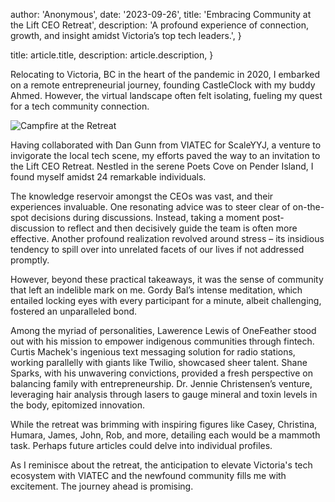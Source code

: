 
  author: 'Anonymous',
  date: '2023-09-26',
  title: 'Embracing Community at the Lift CEO Retreat',
  description:
    'A profound experience of connection, growth, and insight amidst Victoria’s top tech leaders.',
}

  title: article.title,
  description: article.description,
}


Relocating to Victoria, BC in the heart of the pandemic in 2020, I embarked on a remote entrepreneurial journey, founding CastleClock with my buddy Ahmed. However, the virtual landscape often felt isolating, fueling my quest for a tech community connection.

<Image src={campfireRetreat} alt="Campfire at the Retreat" />

Having collaborated with Dan Gunn from VIATEC for ScaleYYJ, a venture to invigorate the local tech scene, my efforts paved the way to an invitation to the Lift CEO Retreat. Nestled in the serene Poets Cove on Pender Island, I found myself amidst 24 remarkable individuals.

The knowledge reservoir amongst the CEOs was vast, and their experiences invaluable. One resonating advice was to steer clear of on-the-spot decisions during discussions. Instead, taking a moment post-discussion to reflect and then decisively guide the team is often more effective. Another profound realization revolved around stress – its insidious tendency to spill over into unrelated facets of our lives if not addressed promptly.

However, beyond these practical takeaways, it was the sense of community that left an indelible mark on me. Gordy Bal’s intense meditation, which entailed locking eyes with every participant for a minute, albeit challenging, fostered an unparalleled bond.

Among the myriad of personalities, Lawerence Lewis of OneFeather stood out with his mission to empower indigenous communities through fintech. Curtis Machek's ingenious text messaging solution for radio stations, working parallelly with giants like Twilio, showcased sheer talent. Shane Sparks, with his unwavering convictions, provided a fresh perspective on balancing family with entrepreneurship. Dr. Jennie Christensen’s venture, leveraging hair analysis through lasers to gauge mineral and toxin levels in the body, epitomized innovation.

While the retreat was brimming with inspiring figures like Casey, Christina, Humara, James, John, Rob, and more, detailing each would be a mammoth task. Perhaps future articles could delve into individual profiles.

As I reminisce about the retreat, the anticipation to elevate Victoria's tech ecosystem with VIATEC and the newfound community fills me with excitement. The journey ahead is promising.
